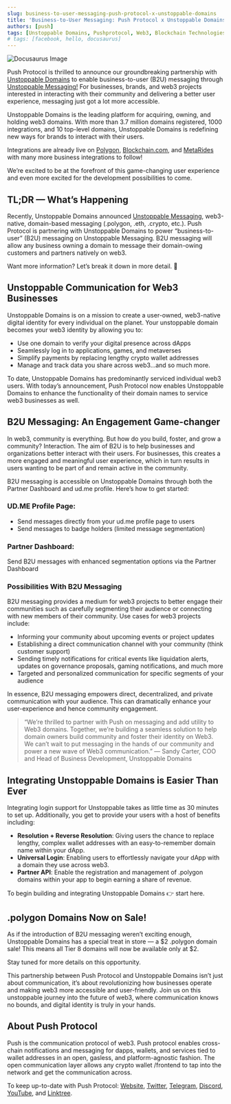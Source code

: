 ```yaml
---
slug: business-to-user-messaging-push-protocol-x-unstoppable-domains
title: 'Business-to-User Messaging: Push Protocol x Unstoppable Domains'
authors: [push]
tags: [Unstoppable Domains, Pushprotocol, Web3, Blockchain Technologies, Partnerships]
# tags: [facebook, hello, docusaurus]
---
```


![Docusaurus Image](./cover-image.webp)

Push Protocol is thrilled to announce our groundbreaking partnership with [Unstoppable Domains](https://unstoppabledomains.com/) to enable business-to-user (B2U) messaging through [Unstoppable Messaging!](https://unstoppabledomains.com/blog/categories/announcements/article/unstoppable-messaging) For businesses, brands, and web3 projects interested in interacting with their community and delivering a better user experience, messaging just got a lot more accessible.

Unstoppable Domains is the leading platform for acquiring, owning, and holding web3 domains. With more than 3.7 million domains registered, 1000 integrations, and 10 top-level domains, Unstoppable Domains is redefining new ways for brands to interact with their users.

Integrations are already live on [Polygon](https://polygon.technology/), [Blockchain.com](http://blockchain.com/), and [MetaRides](https://metarides.io/) with many more business integrations to follow!

We’re excited to be at the forefront of this game-changing user experience and even more excited for the development possibilities to come.

## TL;DR — What’s Happening
Recently, Unstoppable Domains announced [Unstoppable Messaging](https://unstoppabledomains.com/blog/categories/announcements/article/unstoppable-messaging), web3-native, domain-based messaging (.polygon, .eth, .crypto, etc.). Push Protocol is partnering with Unstoppable Domains to power “business-to-user” (B2U) messaging on Unstoppable Messaging. B2U messaging will allow any business owning a domain to message their domain-owing customers and partners natively on web3.

Want more information? Let’s break it down in more detail. 🔔

## Unstoppable Communication for Web3 Businesses
Unstoppable Domains is on a mission to create a user-owned, web3-native digital identity for every individual on the planet. Your unstoppable domain becomes your web3 identity by allowing you to:

- Use one domain to verify your digital presence across dApps
- Seamlessly log in to applications, games, and metaverses
- Simplify payments by replacing lengthy crypto wallet addresses
- Manage and track data you share across web3…and so much more.

To date, Unstoppable Domains has predominantly serviced individual web3 users. With today’s announcement, Push Protocol now enables Unstoppable Domains to enhance the functionality of their domain names to service web3 businesses as well.

## B2U Messaging: An Engagement Game-changer
In web3, community is everything. But how do you build, foster, and grow a community? Interaction. The aim of B2U is to help businesses and organizations better interact with their users. For businesses, this creates a more engaged and meaningful user experience, which in turn results in users wanting to be part of and remain active in the community.

B2U messaging is accessible on Unstoppable Domains through both the Partner Dashboard and ud.me profile. Here’s how to get started:

### UD.ME Profile Page:
- Send messages directly from your ud.me profile page to users
- Send messages to badge holders (limited message segmentation)
### Partner Dashboard:
Send B2U messages with enhanced segmentation options via the Partner Dashboard
### Possibilities With B2U Messaging
B2U messaging provides a medium for web3 projects to better engage their communities such as carefully segmenting their audience or connecting with new members of their community. Use cases for web3 projects include:

- Informing your community about upcoming events or project updates
- Establishing a direct communication channel with your community (think customer support)
- Sending timely notifications for critical events like liquidation alerts, updates on governance proposals, gaming notifications, and much more
- Targeted and personalized communication for specific segments of your audience

In essence, B2U messaging empowers direct, decentralized, and private communication with your audience. This can dramatically enhance your user-experience and hence community engagement.

<blockquote>“We’re thrilled to partner with Push on messaging and add utility to Web3 domains. Together, we’re building a seamless solution to help domain owners build community and foster their identity on Web3. We can’t wait to put messaging in the hands of our community and power a new wave of Web3 communication.” — Sandy Carter, COO and Head of Business Development, Unstoppable Domains</blockquote>

## Integrating Unstoppable Domains is Easier Than Ever
Integrating login support for Unstoppable takes as little time as 30 minutes to set up. Additionally, you get to provide your users with a host of benefits including:

- <b>Resolution + Reverse Resolution</b>: Giving users the chance to replace lengthy, complex wallet addresses with an easy-to-remember domain name within your dApp.
- <b>Universal Login</b>: Enabling users to effortlessly navigate your dApp with a domain they use across web3.
- <b>Partner API</b>: Enable the registration and management of .polygon domains within your app to begin earning a share of revenue.

To begin building and integrating Unstoppable Domains 👉 start here.

## .polygon Domains Now on Sale!
As if the introduction of B2U messaging weren’t exciting enough, Unstoppable Domains has a special treat in store — a $2 .polygon domain sale! This means all Tier 8 domains will now be available only at $2.

Stay tuned for more details on this opportunity.

This partnership between Push Protocol and Unstoppable Domains isn’t just about communication, it’s about revolutionizing how businesses operate and making web3 more accessible and user-friendly. Join us on this unstoppable journey into the future of web3, where communication knows no bounds, and digital identity is truly in your hands.


## About Push Protocol

Push is the communication protocol of web3. Push protocol enables cross-chain notifications and messaging for dapps, wallets, and services tied to wallet addresses in an open, gasless, and platform-agnostic fashion. The open communication layer allows any crypto wallet /frontend to tap into the network and get the communication across.

To keep up-to-date with Push Protocol: [Website](https://push.org/), [Twitter](https://twitter.com/pushprotocol), [Telegram](https://t.me/epnsproject), [Discord](https://discord.gg/pushprotocol), [YouTube](https://www.youtube.com/c/EthereumPushNotificationService), and [Linktree](https://linktr.ee/pushprotocol).

<!-- [Docusaurus blogging features](https://docusaurus.io/docs/blog) are powered by the [blog plugin](https://docusaurus.io/docs/api/plugins/@docusaurus/plugin-content-blog).

Simply add Markdown files (or folders) to the `blog` directory.

Regular blog authors can be added to `authors.yml`.

The blog post date can be extracted from filenames, such as: -->

<!-- The blog supports tags as well! -->

<!-- **And if you don't want a blog**: just delete this directory, and use `blog: false` in your Docusaurus config. -->
